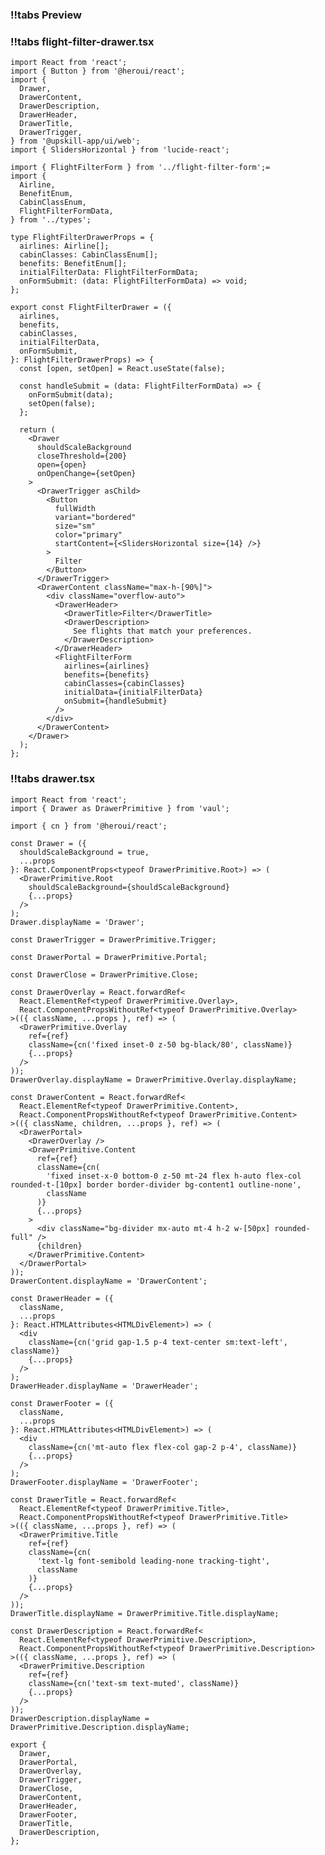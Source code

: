 
<CodeWithTabs sectionName="flight-filter-drawer">

### !!tabs Preview

<FlightFilterDrawerPreview/>

### !!tabs flight-filter-drawer.tsx

```tsx
import React from 'react';
import { Button } from '@heroui/react';
import {
  Drawer,
  DrawerContent,
  DrawerDescription,
  DrawerHeader,
  DrawerTitle,
  DrawerTrigger,
} from '@upskill-app/ui/web';
import { SlidersHorizontal } from 'lucide-react';

import { FlightFilterForm } from '../flight-filter-form';=
import {
  Airline,
  BenefitEnum,
  CabinClassEnum,
  FlightFilterFormData,
} from '../types';

type FlightFilterDrawerProps = {
  airlines: Airline[];
  cabinClasses: CabinClassEnum[];
  benefits: BenefitEnum[];
  initialFilterData: FlightFilterFormData;
  onFormSubmit: (data: FlightFilterFormData) => void;
};

export const FlightFilterDrawer = ({
  airlines,
  benefits,
  cabinClasses,
  initialFilterData,
  onFormSubmit,
}: FlightFilterDrawerProps) => {
  const [open, setOpen] = React.useState(false);

  const handleSubmit = (data: FlightFilterFormData) => {
    onFormSubmit(data);
    setOpen(false);
  };

  return (
    <Drawer
      shouldScaleBackground
      closeThreshold={200}
      open={open}
      onOpenChange={setOpen}
    >
      <DrawerTrigger asChild>
        <Button
          fullWidth
          variant="bordered"
          size="sm"
          color="primary"
          startContent={<SlidersHorizontal size={14} />}
        >
          Filter
        </Button>
      </DrawerTrigger>
      <DrawerContent className="max-h-[90%]">
        <div className="overflow-auto">
          <DrawerHeader>
            <DrawerTitle>Filter</DrawerTitle>
            <DrawerDescription>
              See flights that match your preferences.
            </DrawerDescription>
          </DrawerHeader>
          <FlightFilterForm
            airlines={airlines}
            benefits={benefits}
            cabinClasses={cabinClasses}
            initialData={initialFilterData}
            onSubmit={handleSubmit}
          />
        </div>
      </DrawerContent>
    </Drawer>
  );
};

```

### !!tabs drawer.tsx
```tsx
import React from 'react';
import { Drawer as DrawerPrimitive } from 'vaul';

import { cn } from '@heroui/react';

const Drawer = ({
  shouldScaleBackground = true,
  ...props
}: React.ComponentProps<typeof DrawerPrimitive.Root>) => (
  <DrawerPrimitive.Root
    shouldScaleBackground={shouldScaleBackground}
    {...props}
  />
);
Drawer.displayName = 'Drawer';

const DrawerTrigger = DrawerPrimitive.Trigger;

const DrawerPortal = DrawerPrimitive.Portal;

const DrawerClose = DrawerPrimitive.Close;

const DrawerOverlay = React.forwardRef<
  React.ElementRef<typeof DrawerPrimitive.Overlay>,
  React.ComponentPropsWithoutRef<typeof DrawerPrimitive.Overlay>
>(({ className, ...props }, ref) => (
  <DrawerPrimitive.Overlay
    ref={ref}
    className={cn('fixed inset-0 z-50 bg-black/80', className)}
    {...props}
  />
));
DrawerOverlay.displayName = DrawerPrimitive.Overlay.displayName;

const DrawerContent = React.forwardRef<
  React.ElementRef<typeof DrawerPrimitive.Content>,
  React.ComponentPropsWithoutRef<typeof DrawerPrimitive.Content>
>(({ className, children, ...props }, ref) => (
  <DrawerPortal>
    <DrawerOverlay />
    <DrawerPrimitive.Content
      ref={ref}
      className={cn(
        'fixed inset-x-0 bottom-0 z-50 mt-24 flex h-auto flex-col rounded-t-[10px] border border-divider bg-content1 outline-none',
        className
      )}
      {...props}
    >
      <div className="bg-divider mx-auto mt-4 h-2 w-[50px] rounded-full" />
      {children}
    </DrawerPrimitive.Content>
  </DrawerPortal>
));
DrawerContent.displayName = 'DrawerContent';

const DrawerHeader = ({
  className,
  ...props
}: React.HTMLAttributes<HTMLDivElement>) => (
  <div
    className={cn('grid gap-1.5 p-4 text-center sm:text-left', className)}
    {...props}
  />
);
DrawerHeader.displayName = 'DrawerHeader';

const DrawerFooter = ({
  className,
  ...props
}: React.HTMLAttributes<HTMLDivElement>) => (
  <div
    className={cn('mt-auto flex flex-col gap-2 p-4', className)}
    {...props}
  />
);
DrawerFooter.displayName = 'DrawerFooter';

const DrawerTitle = React.forwardRef<
  React.ElementRef<typeof DrawerPrimitive.Title>,
  React.ComponentPropsWithoutRef<typeof DrawerPrimitive.Title>
>(({ className, ...props }, ref) => (
  <DrawerPrimitive.Title
    ref={ref}
    className={cn(
      'text-lg font-semibold leading-none tracking-tight',
      className
    )}
    {...props}
  />
));
DrawerTitle.displayName = DrawerPrimitive.Title.displayName;

const DrawerDescription = React.forwardRef<
  React.ElementRef<typeof DrawerPrimitive.Description>,
  React.ComponentPropsWithoutRef<typeof DrawerPrimitive.Description>
>(({ className, ...props }, ref) => (
  <DrawerPrimitive.Description
    ref={ref}
    className={cn('text-sm text-muted', className)}
    {...props}
  />
));
DrawerDescription.displayName = DrawerPrimitive.Description.displayName;

export {
  Drawer,
  DrawerPortal,
  DrawerOverlay,
  DrawerTrigger,
  DrawerClose,
  DrawerContent,
  DrawerHeader,
  DrawerFooter,
  DrawerTitle,
  DrawerDescription,
};

```
</CodeWithTabs>

